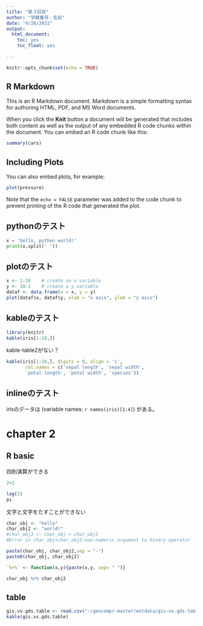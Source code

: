 ```yaml
---
title: "第３回目"
author: "学籍番号：名前"
date: "4/28/2021"
output:
  html_document:
    toc: yes
    toc_float: yes
    
---
```


```r
knitr::opts_chunk$set(echo = TRUE)
```

## R Markdown

This is an R Markdown document. 
Markdown is a simple formatting syntax for authoring HTML, PDF, and MS Word documents. 
<!-- For more details on using R Markdown see <http://rmarkdown.rstudio.com>.  -->
  
When you click the **Knit** button a document will be generated that includes both content as well as the output of any embedded R code chunks within the document. 
You can embed an R code chunk like this:

```r
summary(cars)
```

## Including Plots

You can also embed plots, for example:

```r
plot(pressure)
```

Note that the `echo = FALSE` parameter was added to the code chunk to prevent printing of the R code that generated the plot.


## pythonのテスト

```python
x = 'hello, python world!'
print(x.split(' '))
```


## plotのテスト
```r
x <- 1:10    # create an x variable
y <- 10:1    # create a y variable
dataf <- data.frame(x = x, y = y)
plot(dataf$x, dataf$y, xlab = "x axis", ylab = "y axis")
```


## kableのテスト
```r
library(knitr)
kable(iris[1:10,])
```

kable-table2がない？
```r
kable(iris[1:10,], digits = 0, align = 'c', 
       col.names = c('sepal length', 'sepal width', 
       'petal length', 'petal width', 'species'))
```

## inlineのテスト
irisのデータは (variable names:  `r names(iris)[1:4]`) がある。


# chapter 2
## R basic
四則演算ができる
```r
2+2
```

```r
log(1) 
pi
```

文字と文字をたすことができない
```r
char_obj <- "hello"
char_obj2 <- "world!"
#char_obj3 <- char_obj + char_obj2
#Error in char_obj+char_obj2:non-numeric argument to binary operator

paste(char_obj, char_obj2,sep = "-")
paste0(char_obj, char_obj2)

`%+%` <- function(x,y){paste(x,y, sep= " ")}

char_obj %+% char_obj2
```


## table
```r
gis.vs.gds.table <- read.csv("~/geocompr-master/extdata/gis-vs-gds-table.csv")
kable(gis.vs.gds.table)
```